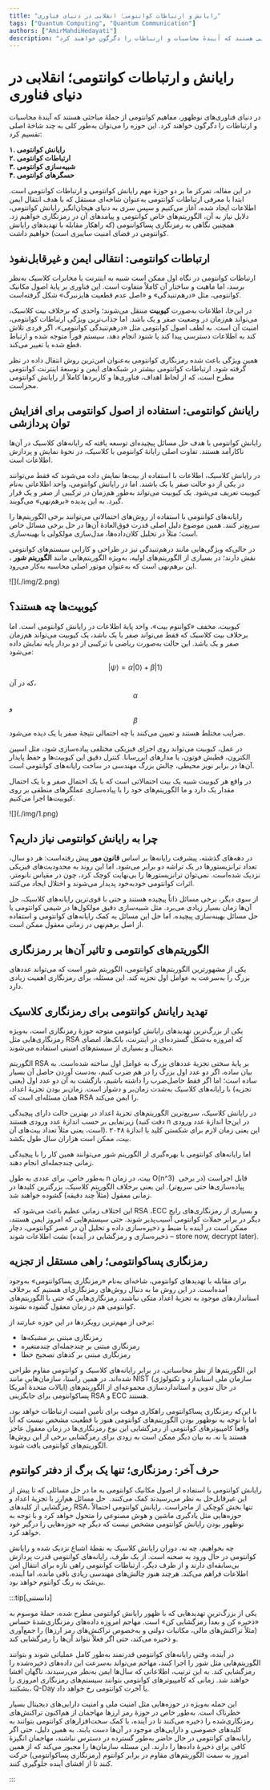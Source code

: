 ```yaml
---
title: "رایانش و ارتباطات کوانتومی؛ انقلابی در دنیای فناوری"
tags: ["Quantum Computing", "Quantum Communication"]
authors: ["AmirMahdiHedayati"]
description: "در دنیای فناوری‌های نوظهور، مفاهیم کوانتومی از جملهٔ مباحثی هستند که آیندهٔ محاسبات و ارتباطات را دگرگون خواهند کرد. "
---
```


# رایانش و ارتباطات کوانتومی؛ انقلابی در دنیای فناوری

در دنیای فناوری‌های نوظهور، مفاهیم کوانتومی از جملهٔ مباحثی هستند که آیندهٔ محاسبات و ارتباطات را دگرگون خواهند کرد. این حوزه را می‌توان به‌طور کلی به چند شاخهٔ اصلی تقسیم کرد:

<Tooltip tip="Quantum Computing"><span>**۱. رایانش کوانتومی**</span></Tooltip>
\
<Tooltip tip="Quantum Communication"><span>**۲. ارتباطات کوانتومی**</span></Tooltip>
\
<Tooltip tip="Quantum Simulation"><span>**۳. شبیه‌سازی کوانتومی**</span></Tooltip>
\
<Tooltip tip="Quantum Sensing"><span>**۴. حسگرهای کوانتومی**</span></Tooltip>


در این مقاله، تمرکز ما بر دو حوزهٔ مهم رایانش کوانتومی و ارتباطات کوانتومی است. ابتدا با معرفی ارتباطات کوانتومی به‌عنوان شاخه‌ای مستقل که با هدف انتقال ایمن اطلاعات ایجاد شده، آغاز می‌کنیم و سپس سری به دنیای هیجان‌انگیز رایانش کوانتومی، دلایل نیاز به آن، الگوریتم‌های خاص کوانتومی و پیامدهای آن در رمزنگاری خواهیم زد. همچنین نگاهی به رمزنگاری پساکوانتومی (که راهکار مقابله با تهدیدهای رایانش کوانتومی در فضای امنیت سایبری است) خواهیم داشت.

## ارتباطات کوانتومی: انتقالی ایمن و غیرقابل‌نفوذ

ارتباطات کوانتومی در نگاه اول ممکن است شبیه به اینترنت یا مخابرات کلاسیک به‌نظر برسد، اما ماهیت و ساختار آن کاملاً متفاوت است. این فناوری بر پایهٔ اصول مکانیک کوانتومی، مثل «درهم‌تنیدگی» و «اصل عدم قطعیت هایزنبرگ» شکل گرفته‌است.

در این‌جا، اطلاعات به‌صورت <Tooltip tip="Qubit"><span>**کیوبیت**</span></Tooltip>
 منتقل می‌شوند؛ واحدی که برخلاف بیت کلاسیک، می‌تواند هم‌زمان در وضعیت صفر و یک باشد.
اما جذاب‌ترین ویژگی ارتباطات کوانتومی، امنیت آن است. به لطف اصول کوانتومی مثل «درهم‌تنیدگی کوانتومی»، اگر فردی تلاش کند به اطلاعات دسترسی پیدا کند یا شنود انجام دهد، سیستم فوراً متوجه شده و ارتباط قطع شده یا تغییر می‌کند.

همین ویژگی باعث شده رمزنگاری کوانتومی به‌عنوان امن‌ترین روش‌ انتقال داده در نظر گرفته شود. ارتباطات کوانتومی بیشتر در شبکه‌های ایمن و توسعهٔ اینترنت کوانتومی مطرح است، که از لحاظ اهداف، فناوری‌ها و کاربردها کاملاً از رایانش کوانتومی مجزاست.

## رایانش کوانتومی: استفاده از اصول کوانتومی برای افزایش توان پردازشی

رایانش کوانتومی با هدف حل مسائل پیچیده‌ای توسعه یافته که رایانه‌های کلاسیک در آن‌ها ناکارآمد هستند. تفاوت اصلی رایانهٔ کوانتومی با کلاسیک، در نحوهٔ نمایش و پردازش اطلاعات است.

در رایانش کلاسیک، اطلاعات با استفاده از بیت‌ها نمایش داده می‌شوند که فقط می‌توانند در یکی از دو حالت صفر یا یک باشند. اما در رایانش کوانتومی، واحد اطلاعاتی به‌نام کیوبیت تعریف می‌شود. یک کیوبیت می‌تواند به‌طور هم‌زمان در ترکیبی از صفر و یک قرار گیرد. به این پدیده «برهم‌نهی» می‌گویند.

رایانه‌های کوانتومی با استفاده از روش‌های احتمالاتی می‌توانند برخی الگوریتم‌ها را سریع‌تر کنند. همین موضوع دلیل اصلی قدرت فوق‌العادهٔ آن‌ها در حل برخی مسائل خاص است؛ مثلاً در تحلیل کلان‌داده‌ها، مدل‌سازی مولکولی یا بهینه‌سازی.

در حالی‌که ویژگی‌هایی مانند درهم‌تنیدگی نیز در طراحی و کارایی سیستم‌های کوانتومی نقش دارند؛ در بسیاری از الگوریتم‌های اولیه، به‌ویژه الگوریتم‌هایی مانند <Tooltip tip="Shor's Algorithm"><span>**الگوریتم شور**</span></Tooltip>
، این برهم‌نهی است که به‌عنوان موتور اصلی محاسبه به‌کار می‌رود.

<div style={{textAlign: 'center'}}>
    ![](./img/2.png)
</div>

## کیوبیت‌ها چه هستند؟

کیوبیت، مخفف «کوانتوم بیت»، واحد پایهٔ اطلاعات در رایانش کوانتومی است. اما برخلاف بیت کلاسیک که فقط می‌تواند صفر یا یک باشد، یک کیوبیت می‌تواند هم‌زمان صفر و یک باشد. این حالت به‌صورت ریاضی با ترکیبی از دو بردار پایه نمایش داده می‌شود:

$$
|\psi\rangle = \alpha |0\rangle + \beta |1\rangle
$$

که در آن،
$$ \alpha $$
و
$$ \beta $$
ضرایب مختلط هستند و تعیین می‌کنند با چه احتمالی نتیجهٔ صفر یا یک دیده می‌شود.


در عمل، کیوبیت می‌تواند روی اجزای فیزیکی مختلفی پیاده‌سازی شود، مثل اسپین الکترون، قطبش فوتون، یا مدارهای ابررسانا. کنترل دقیق این کیوبیت‌ها و حفظ پایدار آن‌ها در برابر نویز محیطی، چالش بزرگ
مهندسی در ساخت رایانه‌های کوانتومی است.

در واقع هر کیوبیت شبیه یک بیت احتمالاتی است که با یک احتمال صفر و با یک احتمال مقدار یک دارد و ما الگوریتم‌های خود را با پیاده‌سازی عملگرهای منطقی بر روی کیوبیت‌ها اجرا می‌کنیم.

<div style={{textAlign: 'center'}}>
    ![](./img/1.png)
</div>

## چرا به رایانش کوانتومی نیاز داریم؟

در دهه‌های گذشته، پیشرفت رایانه‌ها بر اساس <Tooltip tip="Moore's Law"><span>**قانون مور**</span></Tooltip>
 پیش رفته‌است: هر دو سال، تعداد ترانزیستورها در یک تراشه دو برابر می‌شود. اما این روند به محدودیت‌های فیزیکی نزدیک شده‌است. نمی‌توان ترانزیستورها را بی‌نهایت کوچک کرد، چون در مقیاس نانومتر، اثرات کوانتومی خودبه‌خود پدیدار می‌شوند و اختلال ایجاد می‌کنند.

از سوی دیگر، برخی مسائل ذاتاً پیچیده هستند و حتی با قوی‌ترین رایانه‌های کلاسیک، حل آن‌ها زمان بسیار زیادی می‌برد. مثل شبیه‌سازی دقیق مولکول‌ها در شیمی کوانتومی یا حل مسائل بهینه‌سازی پیچیده. اما حل این مسائل به کمک رایانه‌های کوانتومی و استفاده از اصل برهم‌نهی در زمانی معقول ممکن است.

## الگوریتم‌های کوانتومی و تاثیر آن‌ها بر رمزنگاری

یکی از مشهورترین الگوریتم‌های کوانتومی، الگوریتم شور است که می‌تواند عددهای بزرگ را به‌سرعت به عوامل اول تجزیه کند. این مسئله، برای رمزنگاری اهمیت زیادی دارد.

## تهدید رایانش کوانتومی برای رمزنگاری کلاسیک

یکی از بزرگ‌ترین تهدیدهای رایانش کوانتومی متوجه حوزهٔ رمزنگاری است، به‌ویژه رمزنگاری‌هایی مثل RSA که امروزه به‌شکل گسترده‌ای در اینترنت، بانک‌ها، امضای دیجیتال و بسیاری از سیستم‌های امنیتی استفاده می‌شوند.

الگوریتم RSA بر پایهٔ سختی تجزیهٔ عددهای بزرگ به عوامل اول ساخته شده‌است. به بیان ساده، اگر دو عدد اول بزرگ را در هم ضرب کنیم، به‌دست آوردن حاصل آن بسیار ساده است؛ اما اگر فقط حاصل‌ضرب را داشته باشیم، بازگشت به آن دو عدد اول (یعنی تجزیه) با رایانه‌های کلاسیک به‌شدت زمان‌بر و دشوار است. زمان‌بر بودن تجزیۀ اعداد، همان مسئله‌ای است که RSA را ایمن می‌کند.

در رایانش کلاسیک، سریع‌ترین الگوریتم‌های تجزیهٔ اعداد در بهترین حالت دارای پیچیدگی زیرنمایی بر حسب اندازۀ عدد ورودی هستند (دقت کنید n در این‌جا اندازۀ عدد ورودی است، یعنی مثلاً تعداد بیت‌های آن). این یعنی زمان لازم برای شکستن کلید با اندازهٔ ۲۰۴۸ بیت، ممکن است هزاران سال طول بکشد.

اما رایانه‌های کوانتومی با بهره‌گیری از الگوریتم شور می‌توانند همین کار را با پیچیدگی زمانی چندجمله‌ای انجام دهند.

به‌طور خاص، برای عددی به طول n بیت، در زمان O(n^3)  قابل اجراست (در برخی پیاده‌سازی‌ها حتی سریع‌تر). این یعنی برخلاف الگوریتم کلاسیک، بزرگترین کلیدها در زمانی معقول (مثلاً چند دقیقه) گشوده خواهند شد.

  این اختلاف زمانی عظیم باعث می‌شود که RSA ،ECC و بسیاری از رمزنگاری‌های رایج دیگر در برابر حملات کوانتومی آسیب‌پذیر شوند. حتی سیستم‌هایی که امروز ایمن هستند، ممکن است در آینده با ضبط و ذخیره‌سازی داده و تحلیل آن در عصر کوانتومی، دچار نشت اطلاعات شوند (ذخیره‌سازی و رمزگشایی در آینده – store now, decrypt later).

## رمزنگاری پساکوانتومی؛ راهی مستقل از تجزیه

برای مقابله با تهدیدهای کوانتومی، شاخه‌ای به‌نام «رمزنگاری پساکوانتومی» به‌وجود آمده‌است. در این روش ما به دنبال روش‌های رمزنگاری‌ای هستیم که برخلاف استانداردهای موجود به تجزیۀ اعداد متکی نباشند. رمزنگاری‌هایی که حتی با الگوریتم‌های کوانتومی هم در زمان معقول گشوده نشوند.

برخی از مهم‌ترین رویکردها در این حوزه عبارتند از:

- رمزنگاری مبتنی بر مشبکه‌ها
- رمزنگاری مبتنی بر  چندجمله‌ای‌ چندمتغیره
- رمزنگاری مبتنی بر کدهای تصحیح خطا

این الگوریتم‌ها از نظر محاسباتی، در برابر رایانه‌های کلاسیک و کوانتومی مقاوم طراحی شده‌اند. در همین راستا، سازمان‌هایی مانند NIST (سازمان ملی استاندارد و تکنولوژی ایالات متحدهٔ‌ آمریکا) در حال تدوین و استانداردسازی مجموعه‌ای از الگوریتم‌های پساکوانتومی برای جایگزینی RSA و ECC هستند.

با این‌که رمزنگاری پسا‌کوانتومی راهکاری موقت برای تأمین امنیت ارتباطات خواهد بود، اما با توجه به نوظهور بودن الگوریتم‌های کوانتومی هنوز با قطعیت مشخص نیست که آیا واقعاً کامپیوترهای کوانتومی از رمزگشایی این نوع رمزنگاری‌ها در زمان معقول عاجز هستند یا نه. به بیان دیگر ممکن است به زودی برای رمزگشایی برخی از این روش‌ها الگوریتم‌های کوانتومی یافت شوند.

## حرف آخر: رمزنگاری؛ تنها یک برگ از دفتر کوانتوم

رایانش کوانتومی با استفاده از اصول مکانیک کوانتومی به ما در حل مسائلی که تا پیش از این غیرقابل‌حل به نظر می‌رسیدند کمک می‌کنند.  حل مسائل هم‌ارز با تجزیۀ اعداد و رمزگشایی از کلیدهای RSA، تنها بخش کوچکی از ماجراست. رایانش کوانتومی احتمالاً حوزه‌هایی مثل یادگیری ماشین و هوش مصنوعی را متحول خواهد کرد و با توجه به نوظهور بودن رایانش کوانتومی مشخص نیست که دیگر چه حوزه‌هایی را درگیر خود خواهد کرد.

چه بخواهیم، چه نه، دوران رایانش کلاسیک به نقطهٔ اشباع نزدیک شده و رایانش کوانتومی در حال ورود به صحنه است. از یک طرف، رایانه‌های کوانتومی قدرت پردازش بی‌سابقه‌ای دارند و از طرف دیگر،  ارتباطات کوانتومی راهی تازه برای انتقال امن اطلاعات فراهم می‌کند. هرچند هنوز چالش‌های مهندسی زیادی باقی مانده، اما آینده، بی‌شک به رنگ کوانتوم خواهد بود.

:::tip[دانستنی]

یکی از بزرگ‌ترین تهدیدهایی که با ظهور رایانش کوانتومی مطرح شده، حملهٔ موسوم به «ذخیره کن و بعداً رمزگشایی کن» است. مهاجم امروزه داده‌های رمزنگاری‌شدهٔ حساس (مثلاً تراکنش‌های مالی، مکاتبات دولتی و به‌خصوص تراکنش‌های رمز ارزها) را جمع‌آوری و ذخیره می‌کند، حتی اگر فعلاً نتواند آن‌ها را رمزگشایی کند.

در آینده، وقتی رایانه‌های کوانتومی قدرتمند به‌طور کامل عملیاتی شوند و بتوانند الگوریتم‌هایی مثل شور را اجرا کنند، مهاجم می‌تواند به‌سرعت این داده‌های ذخیره‌شده را رمزگشایی کند. به این ترتیب، اطلاعاتی که سال‌ها ایمن به‌نظر می‌رسیدند، ناگهان افشا خواهند شد. زمانی که کامپیوترهای کوانتومی بتوانند سیستم‌های رمزنگاری امروزی را بشکنند، Q-Day یا آخرت کوانتومی رخ خواهد داد.

این حمله به‌ویژه در حوزه‌هایی مثل امنیت ملی و امنیت دارایی‌های دیجیتال بسیار خطرناک است. به‌طور خاص در حوزۀ رمز ارزها مهاجمان از هم‌اکنون تراکنش‌های رمزنگاری‌شده را ذخیره می‌کنند تا در آینده، با کمک سخت‌افزارهای کوانتومی بتوانند به کلیدهای خصوصی و دارایی‌های موجود در آن‌ها دست یابند. به همین دلیل، حتی اگر رایانه‌های کوانتومی در حال حاضر به‌طور گسترده در دسترس نباشند، مهاجمان انگیزهٔ کافی برای ذخیرهٔ داده‌ها را دارند. این مسئله سازمان‌ها را مجبور می‌کند که از همین امروز به سمت الگوریتم‌های مقاوم در برابر کوانتوم (رمزنگاری پساکوانتومی) حرکت کنند تا از افشای آینده جلوگیری کنند.

:::
